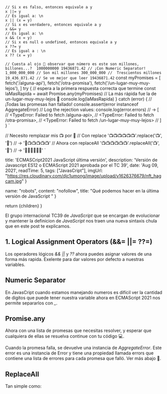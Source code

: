 
    // Si x es falso, entonces equivale a y
    x ||= y
    // Es igual a: \n
    x || (x = y)
    // Si x es verdadero, entonces equivale a y
    x &&= y
    // Es igual a: \n
    x && (x = y)
    // Si x es null o undefined, entonces equivale a y
    x ??= y
    // Es igual a : \n
    x ?? (x = y)
`
  // Cuesta al ojo 👀 observar que número es este son millones, billones...? 
  1000000000
  19436871.42
  // ¡Con Numeric Separator!
  1_000_000_000 // Son mil millones
  300_000_000 //  Trescientos millones
  19_436_871.42 // Se ve mejor que leer 19436871.42
`
  const myPromises = [
    fetch('/alguna-api'),
    fetch('/otra-promisa'),
    fetch('/un-lugar-muy-muy-lejos'),
  ]
  try {
    // espera a la primera respuesta correcta que termine
    const laMasRapida = await Promise.any(myPromises)
    // La más rápida fue la de un-lugar-muy-muy-lejos 🌌
    console.log(laMasRapida)
  } catch (error) {
    // ¡Todas las promesas han fallado!
    console.assert(error instanceof AggregateError)
    // Log the rejection values:
    console.log(error.errors)
    // → [
    //     <TypeError: Failed to fetch /alguna-api>,
    //     <TypeError: Failed to fetch /otra-promisa>,
    //     <TypeError: Failed to fetch /un-lugar-muy-muy-lejos>
    //   ]
  }
`

  // Necesito remplazar mis 📺 por 🔭
  // Con replace
  '📺📺📺📺📺📺'.replace('📺', '🔭')
  // -> '🔭📺📺📺📺📺'
  // Ahora con replaceAll
  '📺📺📺📺📺📺'.replaceAll('📺', '🔭')
  // -> '🔭🔭🔭🔭🔭🔭'
`

  title: 'ECMASCript2021 JavaScript última versión',
  description: 'Versión de Javascript ES12 o ECMAScript 2021 aprobada por el  TC 39',
  date: 'Aug 09, 2021',
  readTime: 5,
  tags: ["JavasCript"],
  imgUrl: "https://res.cloudinary.com/djc1umong/image/upload/v1626376679/nft_hagcam.jpg"
}

  name: "robots",
  content: "nofollow",
  title: "Qué podemos hacer en la última versión de JavaScript "
}

  return <BlogPost seo={seo} meta={meta}>{children}</BlogPost>
}


El grupo internacional TC39 de *JavaScript* que se encargan de evolucionar y mantener la definicion de *JavaScript* nos traen
una nueva sintaxis chula que en este post te explicamos.

## 1. Logical Assignment Operators (&&=  ||=  ??=)

Los operadores lógicos *&&* *||* y *??* ahora puedes asignar valores de una forma más rapida.
Exelente para dar valores por defecto a nuestras variables.

<HighlightCodeBlock block={b1} />

## Numeric Separator

En JavasCript cuando estamos manejando numeros es difícil ver la cantidad de digitos que puede tener nuestra variable ahora en ECMAScript 2021
nos permite separarlos con *_*. 

<HighlightCodeBlock block={b2} />

## Promise.any

Ahora con una lista de promesas que necesitas resolver, y esperar que cualquiera de ellas se resuelva continue
con tu código 💻.

Cuando la promesa falla, se devuelve una instancia de *AggregateError*. Este error es una instancia de Error y
tiene una propiedad llamada errors que contiene una lista de errores para cada promesa que falló. Ver más abajo 🙈.

<HighlightCodeBlock block={b3} />

## ReplaceAll

Tan simple como:

<HighlightCodeBlock block={b4} />